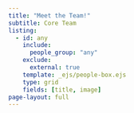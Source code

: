 ```yaml
---
title: "Meet the Team!"
subtitle: Core Team
listing:
  - id: any
    include: 
      people_group: "any"
    exclude:
      external: true
    template: _ejs/people-box.ejs
    type: grid
    fields: [title, image]
page-layout: full
---
```

